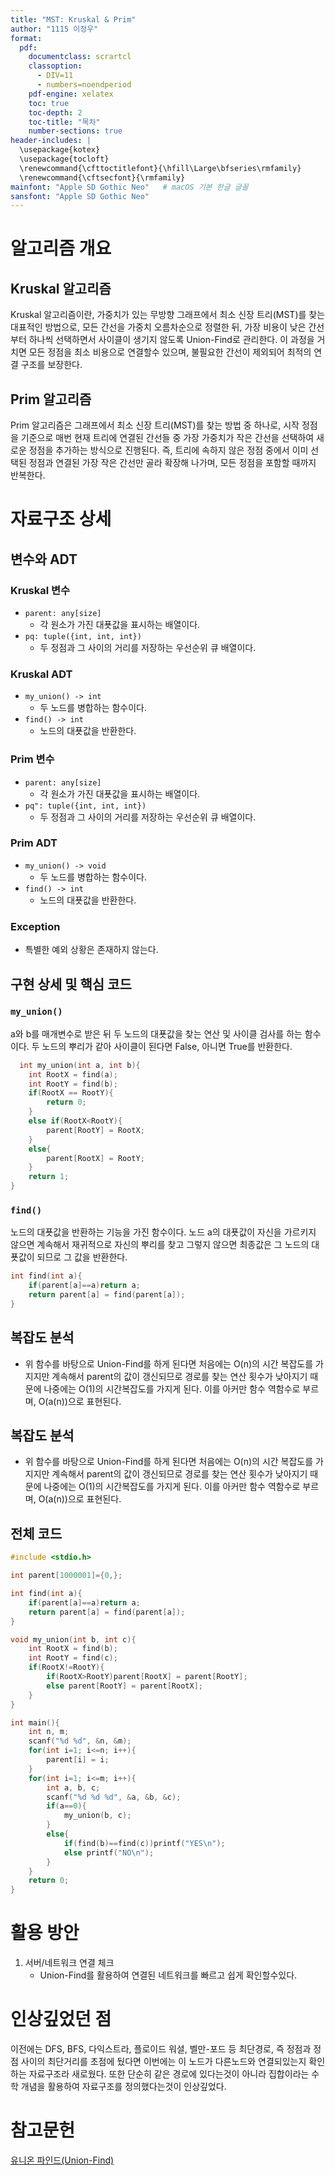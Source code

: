 ```yaml
---
title: "MST: Kruskal & Prim"
author: "1115 이정우"
format:
  pdf:
    documentclass: scrartcl
    classoption: 
      - DIV=11
      - numbers=noendperiod
    pdf-engine: xelatex
    toc: true
    toc-depth: 2
    toc-title: "목차"
    number-sections: true
header-includes: |
  \usepackage{kotex}
  \usepackage{tocloft}
  \renewcommand{\cfttoctitlefont}{\hfill\Large\bfseries\rmfamily}
  \renewcommand{\cftsecfont}{\rmfamily}
mainfont: "Apple SD Gothic Neo"   # macOS 기본 한글 글꼴
sansfont: "Apple SD Gothic Neo"
---
```


\newpage

# 알고리즘 개요
## Kruskal 알고리즘
Kruskal 알고리즘이란, 가중치가 있는 무방향 그래프에서 최소 신장 트리(MST)를 찾는 대표적인 방법으로, 모든 간선을 가중치 오름차순으로 정렬한 뒤, 가장 비용이 낮은 간선부터 하나씩 선택하면서 사이클이 생기지 않도록 Union-Find로 관리한다. 이 과정을 거치면 모든 정점을 최소 비용으로 연결할수 있으며, 불필요한 간선이 제외되어 최적의 연결 구조를 보장한다.

## Prim 알고리즘
Prim 알고리즘은 그래프에서 최소 신장 트리(MST)를 찾는 방법 중 하나로, 시작 정점을 기준으로 매번 현재 트리에 연결된 간선들 중 가장 가중치가 작은 간선을 선택하여 새로운 정점을 추가하는 방식으로 진행된다. 즉, 트리에 속하지 않은 정점 중에서 이미 선택된 정점과 연결된 가장 작은 간선만 골라 확장해 나가며, 모든 정점을 포함할 때까지 반복한다.

# 자료구조 상세

## 변수와 ADT

### Kruskal 변수
* `parent: any[size]`  
  * 각 원소가 가진 대푯값을 표시하는 배열이다.  
* `pq: tuple({int, int, int})`  
  * 두 정점과 그 사이의 거리를 저장하는 우선순위 큐 배열이다. 

### Kruskal ADT
* `my_union() -> int`  
  * 두 노드를 병합하는 함수이다.
* `find() -> int`  
  * 노드의 대푯값을 반환한다.   

### Prim 변수
* `parent: any[size]`  
  * 각 원소가 가진 대푯값을 표시하는 배열이다.  
* `pq": tuple({int, int, int})`  
  * 두 정점과 그 사이의 거리를 저장하는 우선순위 큐 배열이다. 

### Prim ADT
* `my_union() -> void`  
  * 두 노드를 병합하는 함수이다.
* `find() -> int`  
  * 노드의 대푯값을 반환한다.   

### Exception
* 특별한 예외 상황은 존재하지 않는다.

## 구현 상세 및 핵심 코드

### `my_union()`

a와 b를 매개변수로 받은 뒤 두 노드의 대푯값을 찾는 연산 및 사이클 검사를 하는 함수이다. 두 노드의 뿌리가 같아 사이클이 된다면 False, 아니면 True를 반환한다.

```c
  int my_union(int a, int b){
	int RootX = find(a);
	int RootY = find(b);
	if(RootX == RootY){
		return 0; 
	}
	else if(RootX<RootY){
		parent[RootY] = RootX; 
	}
	else{
		parent[RootX] = RootY;
	}
	return 1;
}
``` 
### `find()`

노드의 대푯값을 반환하는 기능을 가진 함수이다. 노드 a의 대푯값이 자신을 가르키지 않으면 계속해서 재귀적으로 자신의 뿌리를 찾고 그렇지 않으면 최종값은 그 노드의 대푯값이 되므로 그 값을 반환한다.

```c
int find(int a){
    if(parent[a]==a)return a;
    return parent[a] = find(parent[a]);
}
``` 

## 복잡도 분석
* 위 함수를 바탕으로 Union-Find를 하게 된다면 처음에는 O(n)의 시간 복잡도를 가지지만 계속해서 parent의 값이 갱신되므로 경로를 찾는 연산 횟수가 낮아지기 때문에 나중에는 O(1)의 시간복잡도를 가지게 된다. 이를 아커만 함수 역함수로 부르며, O(a(n))으로 표현된다.

## 복잡도 분석
* 위 함수를 바탕으로 Union-Find를 하게 된다면 처음에는 O(n)의 시간 복잡도를 가지지만 계속해서 parent의 값이 갱신되므로 경로를 찾는 연산 횟수가 낮아지기 때문에 나중에는 O(1)의 시간복잡도를 가지게 된다. 이를 아커만 함수 역함수로 부르며, O(a(n))으로 표현된다.

## 전체 코드
```c
#include <stdio.h>

int parent[1000001]={0,};

int find(int a){
    if(parent[a]==a)return a;
    return parent[a] = find(parent[a]);
}

void my_union(int b, int c){
    int RootX = find(b);
    int RootY = find(c);
    if(RootX!=RootY){
        if(RootX>RootY)parent[RootX] = parent[RootY];
        else parent[RootY] = parent[RootX];
    }
}

int main(){
    int n, m;
    scanf("%d %d", &n, &m);
    for(int i=1; i<=n; i++){
        parent[i] = i;
    }
    for(int i=1; i<=m; i++){
        int a, b, c;
        scanf("%d %d %d", &a, &b, &c);
        if(a==0){
            my_union(b, c);
        }
        else{
            if(find(b)==find(c))printf("YES\n");
            else printf("NO\n");
        }
    }
    return 0;
}
```

# 활용 방안
1. 서버/네트워크 연결 체크
     - Union-Find를 활용하여 연결된 네트워크를 빠르고 쉽게 확인할수있다.

# 인상깊었던 점
이전에는 DFS, BFS, 다익스트라, 플로이드 워셜, 벨만-포드 등 최단경로, 즉 정점과 정점 사이의 최단거리를 초점에 뒀다면 이번에는 이 노드가 다른노드와 연결되있는지 확인하는 자료구조라 새로웠다. 또한 단순히 같은 경로에 있다는것이 아니라 집합이라는 수학 개념을 활용하여 자료구조를 정의했다는것이 인상깊었다.

# 참고문헌
[유니온 파인드(Union-Find)](https://yuanie.tistory.com/13)